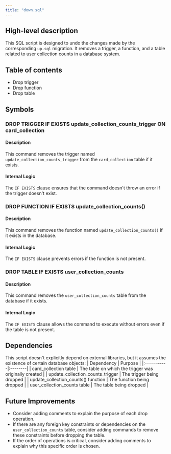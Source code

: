 ```yaml
---
title: "down.sql"
---
```


## High-level description
This SQL script is designed to undo the changes made by the corresponding `up.sql` migration. It removes a trigger, a function, and a table related to user collection counts in a database system.

## Table of contents
- Drop trigger
- Drop function
- Drop table

## Symbols

### DROP TRIGGER IF EXISTS update_collection_counts_trigger ON card_collection
#### Description
This command removes the trigger named `update_collection_counts_trigger` from the `card_collection` table if it exists.

#### Internal Logic
The `IF EXISTS` clause ensures that the command doesn't throw an error if the trigger doesn't exist.

### DROP FUNCTION IF EXISTS update_collection_counts()
#### Description
This command removes the function named `update_collection_counts()` if it exists in the database.

#### Internal Logic
The `IF EXISTS` clause prevents errors if the function is not present.

### DROP TABLE IF EXISTS user_collection_counts
#### Description
This command removes the `user_collection_counts` table from the database if it exists.

#### Internal Logic
The `IF EXISTS` clause allows the command to execute without errors even if the table is not present.

## Dependencies
This script doesn't explicitly depend on external libraries, but it assumes the existence of certain database objects:
| Dependency | Purpose |
|:-----------|:--------|
| card_collection table | The table on which the trigger was originally created |
| update_collection_counts_trigger | The trigger being dropped |
| update_collection_counts() function | The function being dropped |
| user_collection_counts table | The table being dropped |

## Future Improvements
- Consider adding comments to explain the purpose of each drop operation.
- If there are any foreign key constraints or dependencies on the `user_collection_counts` table, consider adding commands to remove these constraints before dropping the table.
- If the order of operations is critical, consider adding comments to explain why this specific order is chosen.